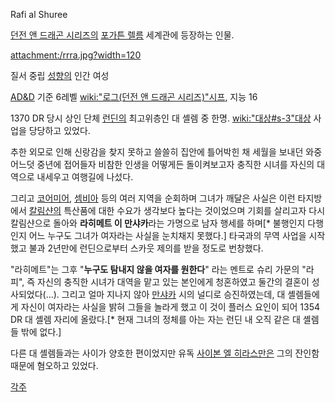 Rafi al Shuree

[[던전 앤 드래곤 시리즈]]의 [[포가튼 렐름]] 세계관에 등장하는 인물. 

attachment:/rrra.jpg?width=120

질서 중립 [[성향]]의 인간 여성

[[AD&D]] 기준 6레벨 [[wiki:"로그(던전 앤 드래곤 시리즈)"시프]], 지능 16

1370 DR 당시 상인 단체 [[런딘]]의 최고위층인 대 셸렘 중 한명. [[wiki:"대상#s-3"대상]] 사업을 당당하고 있었다. 

추한 외모로 인해 신랑감을 찾지 못하고 쓸쓸히 집안에 틀어박힌 채 세월을 보내던 와중 어느덧 중년에 접어들자 비참한 인생을 어떻게든 돌이켜보고자 충직한 시녀를 자신의 대역으로 내세우고 여행길에 나섰다. 

그리고 [[코어미어]], [[셈비아]] 등의 여러 지역을 순회하며 그녀가 깨달은 사실은 이런 타지방에서 [[칼림샨]]의 특산품에 대한 수요가 생각보다 높다는 것이었으며 기회를 살리고자 다시 칼림샨으로 돌아와 '''라히메트 이 만샤카'''라는 가명으로 남자 행세를 하며[* 불행인지 다행인지 어느 누구도 그녀가 여자라는 사실을 눈치채지 못했다.] 타국과의 무역 사업을 시작했고 불과 2년만에 런딘으로부터 스카웃 제의를 받을 정도로 번창했다.

"라히메트"는 그후 "'''누구도 탐내지 않을 여자를 원한다'''" 라는 멘트로 슈리 가문의 "라피", 즉 자신의 충직한 시녀가 대역을 맡고 있는 본인에게 청혼하였고 둘간의 결혼이 성사되었다(...). 그리고 얼마 지나지 않아 [[만샤카]] 시의 널디로 승진하였는데, 대 셸렘들에게 자신이 여자라는 사실을 밝혀 그들을 놀라게 했고 이 것이 플러스 요인이 되어 1354 DR 대 셸렘 자리에 올랐다.[* 현재 그녀의 정체를 아는 자는 런딘 내 오직 같은 대 셸렘들 밖에 없다.]

다른 대 셸렘들과는 사이가 양호한 편이었지만 유독 [[사이본 엘 히라스]]만은 그의 잔인함 때문에 혐오하고 있었다. 

[[각주]]
